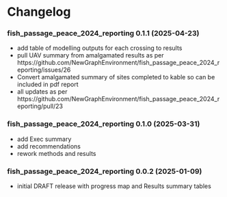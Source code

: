 # Changelog {-}

### fish_passage_peace_2024_reporting 0.1.1 (2025-04-23) {-}

- add table of modelling outputs for each crossing to results
- pull UAV summary from amalgamated results as per https://github.com/NewGraphEnvironment/fish_passage_peace_2024_reporting/issues/26
- Convert amalgamated summary of sites completed to kable so can be included in pdf report
- all updates as per https://github.com/NewGraphEnvironment/fish_passage_peace_2024_reporting/pull/23


### fish_passage_peace_2024_reporting 0.1.0 (2025-03-31) {-}

- add Exec summary
- add recommendations
- rework methods and results

### fish_passage_peace_2024_reporting 0.0.2 (2025-01-09) {-}

- initial DRAFT release with progress map and Results summary tables




